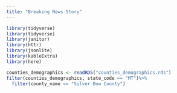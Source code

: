 ```yaml
---
title: "Breaking News Story"
---
```

```r
library(tidyverse)
library(tidyverse)
library(janitor)
library(httr)
library(jsonlite)
library(kableExtra)
library(here)
```
```r
counties_demographics <- readRDS("counties_demographics.rds")
filter(counties_demographics, state_code == "MT")%>%
  filter(county_name == "Silver Bow County")
```

